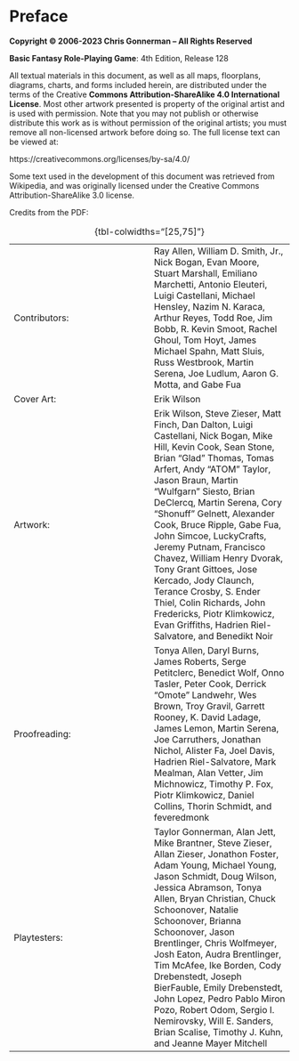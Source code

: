 # Preface {.unnumbered}

**Copyright © 2006-2023 Chris Gonnerman – All Rights Reserved**

**Basic Fantasy Role-Playing Game**: 
4th Edition, Release 128

All textual materials in this document, as well as all maps, floorplans, diagrams, charts, and forms included herein, are distributed under the terms of the Creative **Commons Attribution-ShareAlike 4.0 International License**. Most other artwork presented is property of the original artist and is used with permission. Note that you may not publish or otherwise distribute this work as is without
permission of the original artists; you must remove all non-licensed artwork before doing so. The full license text can be viewed at:

https://creativecommons.org/licenses/by-sa/4.0/

Some text used in the development of this document was retrieved from Wikipedia, and was originally licensed under the Creative Commons Attribution-ShareAlike 3.0 license.

Credits from the PDF:

::: {.column-screen-inset-right}

|     |    |
|:----|:----|
| Contributors: | Ray Allen, William D. Smith, Jr., Nick Bogan, Evan Moore, Stuart Marshall, Emiliano Marchetti, Antonio Eleuteri, Luigi Castellani, Michael Hensley, Nazim N. Karaca, Arthur Reyes, Todd Roe, Jim Bobb, R. Kevin Smoot, Rachel Ghoul, Tom Hoyt, James Michael Spahn, Matt Sluis, Russ Westbrook, Martin Serena, Joe Ludlum, Aaron G. Motta, and Gabe Fua | 
| Cover Art: | Erik Wilson |
| Artwork: | Erik Wilson, Steve Zieser, Matt Finch, Dan Dalton, Luigi Castellani, Nick Bogan, Mike Hill, Kevin Cook, Sean Stone, Brian "Glad" Thomas, Tomas Arfert, Andy "ATOM" Taylor, Jason Braun, Martin "Wulfgarn" Siesto, Brian DeClercq, Martin Serena, Cory "Shonuff" Gelnett, Alexander Cook, Bruce Ripple, Gabe Fua, John Simcoe, LuckyCrafts, Jeremy Putnam, Francisco Chavez, William Henry Dvorak, Tony Grant Gittoes, Jose Kercado, Jody Claunch, Terance Crosby, S. Ender Thiel, Colin Richards, John Fredericks, Piotr Klimkowicz, Evan Griffiths, Hadrien Riel-Salvatore, and Benedikt Noir | 
| Proofreading: | Tonya Allen, Daryl Burns, James Roberts, Serge Petitclerc, Benedict Wolf, Onno Tasler, Peter Cook, Derrick "Omote" Landwehr, Wes Brown, Troy Gravil, Garrett Rooney, K. David Ladage, James Lemon, Martin Serena, Joe Carruthers, Jonathan Nichol, Alister Fa, Joel Davis, Hadrien Riel-Salvatore, Mark Mealman, Alan Vetter, Jim Michnowicz, Timothy P. Fox, Piotr Klimkowicz, Daniel Collins, Thorin Schmidt, and feveredmonk | 
| Playtesters: | Taylor Gonnerman, Alan Jett, Mike Brantner, Steve Zieser, Allan Zieser, Jonathon Foster, Adam Young, Michael Young, Jason Schmidt, Doug Wilson, Jessica Abramson, Tonya Allen, Bryan Christian, Chuck Schoonover, Natalie Schoonover, Brianna Schoonover, Jason Brentlinger, Chris Wolfmeyer, Josh Eaton, Audra Brentlinger, Tim McAfee, Ike Borden, Cody Drebenstedt, Joseph BierFauble, Emily Drebenstedt, John Lopez, Pedro Pablo Miron Pozo, Robert Odom, Sergio I. Nemirovsky, Will E. Sanders, Brian Scalise, Timothy J. Kuhn, and Jeanne Mayer Mitchell |

: {tbl-colwidths="[25,75]"}
:::

